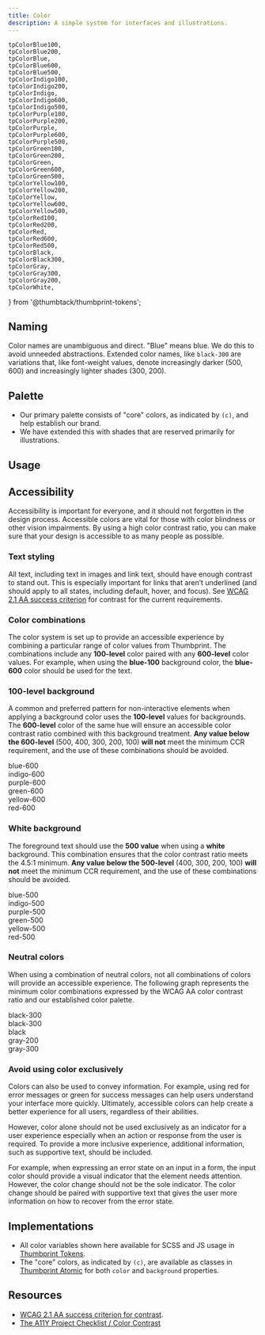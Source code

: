 ```yaml
---
title: Color
description: A simple system for interfaces and illustrations.
---
```


    tpColorBlue100,
    tpColorBlue200,
    tpColorBlue,
    tpColorBlue600,
    tpColorBlue500,
    tpColorIndigo100,
    tpColorIndigo200,
    tpColorIndigo,
    tpColorIndigo600,
    tpColorIndigo500,
    tpColorPurple100,
    tpColorPurple200,
    tpColorPurple,
    tpColorPurple600,
    tpColorPurple500,
    tpColorGreen100,
    tpColorGreen200,
    tpColorGreen,
    tpColorGreen600,
    tpColorGreen500,
    tpColorYellow100,
    tpColorYellow200,
    tpColorYellow,
    tpColorYellow600,
    tpColorYellow500,
    tpColorRed100,
    tpColorRed200,
    tpColorRed,
    tpColorRed600,
    tpColorRed500,
    tpColorBlack,
    tpColorBlack300,
    tpColorGray,
    tpColorGray300,
    tpColorGray200,
    tpColorWhite,
} from '@thumbtack/thumbprint-tokens';

## Naming

Color names are unambiguous and direct. "Blue" means blue. We do this to avoid unneeded abstractions. Extended color names, like `black-300` are variations that, like font-weight values, denote increasingly darker (500, 600) and increasingly lighter shades (300, 200).

## Palette

-   Our primary palette consists of "core" colors, as indicated by `(c)`, and help establish our brand.
-   We have extended this with shades that are reserved primarily for illustrations.

<div className="grid mt5">
    <Swatch name="blue-100" hex={tpColorBlue100} />
    <Swatch name="blue-200" hex={tpColorBlue200} />
    <Swatch hasBorder />
    <Swatch name="blue" hex={tpColorBlue} isCore />
    <Swatch name="blue-500" hex={tpColorBlue500} />
    <Swatch name="blue-600" hex={tpColorBlue600} />
    <Swatch name="indigo-100" hex={tpColorIndigo100} />
    <Swatch name="indigo-200" hex={tpColorIndigo200} />
    <Swatch hasBorder />
    <Swatch name="indigo" hex={tpColorIndigo} isCore />
    <Swatch name="indigo-500" hex={tpColorIndigo500} />
    <Swatch name="indigo-600" hex={tpColorIndigo600} />
    <Swatch name="purple-100" hex={tpColorPurple100} />
    <Swatch name="purple-200" hex={tpColorPurple200} />
    <Swatch hasBorder />
    <Swatch name="purple" hex={tpColorPurple} isCore />
    <Swatch name="purple-500" hex={tpColorPurple500} />
    <Swatch name="purple-600" hex={tpColorPurple600} />
    <Swatch name="green-100" hex={tpColorGreen100} />
    <Swatch name="green-200" hex={tpColorGreen200} />
    <Swatch hasBorder />
    <Swatch name="green" hex={tpColorGreen} isCore />
    <Swatch name="green-500" hex={tpColorGreen500} />
    <Swatch name="green-600" hex={tpColorGreen600} />
    <Swatch name="yellow-100" hex={tpColorYellow100} />
    <Swatch name="yellow-200" hex={tpColorYellow200} />
    <Swatch hasBorder />
    <Swatch name="yellow" hex={tpColorYellow} isCore />
    <Swatch name="yellow-500" hex={tpColorYellow500} />
    <Swatch name="yellow-600" hex={tpColorYellow600} />
    <Swatch name="red-100" hex={tpColorRed100} />
    <Swatch name="red-200" hex={tpColorRed200} />
    <Swatch hasBorder />
    <Swatch name="red" hex={tpColorRed} isCore />
    <Swatch name="red-500" hex={tpColorRed500} />
    <Swatch name="red-600" hex={tpColorRed600} />
    <Swatch hasBorder />
    <Swatch hasBorder />
    <Swatch name="black-300" hex={tpColorBlack300} isCore />
    <Swatch name="black" hex={tpColorBlack} isCore />
    <Swatch hasBorder />
    <Swatch hasBorder />
    <Swatch hasBorder />
    <Swatch name="gray-200" hex={tpColorGray200} isCore />
    <Swatch name="gray-300" hex={tpColorGray300} isCore />
    <Swatch name="gray" hex={tpColorGray} isCore />
    <Swatch hasBorder />
    <Swatch hasBorder />
    <Swatch hasBorder />
    <Swatch hasBorder />
    <Swatch hasBorder />
    <Swatch name="white" hex={tpColorWhite} isCore hasBorder />
    <Swatch hasBorder />
    <Swatch hasBorder />
</div>

## Usage

<SwatchUsage
    name="Blue"
    hex={tpColorBlue}
    doText="Highlights key actions in UI, buttons, links, icons, and branded moments"
    dontText="Success graphics, body copy, headlines"
/>

<SwatchUsage
    name="Indigo"
    hex={tpColorIndigo}
    doText="Graphs and data visualizations, tags, pills, status labels, illustrations"
    dontText="Text, icons"
/>

<SwatchUsage
    name="Purple"
    hex={tpColorPurple}
    doText="Graphs and data visualizations, tags, pills, status labels, illustrations"
    dontText="Text, icons"
/>

<SwatchUsage
    name="Green"
    hex={tpColorGreen}
    doText="Success graphics, completion, and confirmation"
    dontText="Text, background for white text, graphs and data visualizations, icons"
/>

<SwatchUsage
    name="Yellow"
    hex={tpColorYellow}
    doText="Stars, review charts, alerts, illustrations"
    dontText="Text, background for white text, graphs and data visualizations, icons"
/>

<SwatchUsage
    name="Red"
    hex={tpColorRed}
    doText="Icons, caution buttons, alerts, warning states"
    dontText="Background for white text, icons"
/>

<SwatchUsage
    name="Black"
    hex={tpColorBlack}
    doText="Headings, iconography, and small text that supports UI"
    dontText="Buttons, illustrations"
/>

<SwatchUsage
    name="Black300"
    hex={tpColorBlack300}
    doText="Subheadings and body copy"
    dontText="Logos, icons, backgrounds, borders"
/>

<SwatchUsage
    name="Gray"
    hex={tpColorGray}
    doText="Inactive icons, ghost text"
    dontText="Logos, icons, backgrounds, borders"
/>

<SwatchUsage name="Gray300" hex={tpColorGray300} doText="Borders" dontText="Text, buttons" />

<SwatchUsage
    name="Gray200"
    hex={tpColorGray200}
    doText="Backgrounds behind components, like cards"
    dontText="Text, buttons, borders, icons"
/>

<SwatchUsage
    hasBorder
    name="White"
    hex={tpColorWhite}
    doText="Text, borders, icons"
    dontText="On light backgrounds"
/>

## Accessibility

Accessibility is important for everyone, and it should not forgotten in the design process. Accessible colors are vital for those with color blindness or other vision impairments. By using a high color contrast ratio, you can make sure that your design is accessible to as many people as possible.

### Text styling

All text, including text in images and link text, should have enough contrast to stand out. This is especially important for links that aren’t underlined (and should apply to all states, including default, hover, and focus). See [WCAG 2.1 AA success criterion](https://www.w3.org/TR/WCAG21/#contrast-minimum) for contrast for the current requirements.

### Color combinations

The color system is set up to provide an accessible experience by combining a particular range of color values from Thumbprint. The combinations include any **100-level** color paired with any **600-level** color values. For example, when using the **blue-100** background color, the **blue-600** color should be used for the text.

### 100-level background

A common and preferred pattern for non-interactive elements when applying a background color uses the **100-level** values for backgrounds. The **600-level** color of the same hue will ensure an accessible color contrast ratio combined with this background treatment. **Any value below the 600-level** (500, 400, 300, 200, 100) **will not** meet the minimum CCR requirement, and the use of these combinations should be avoided.

<Grid gutter="flush">
    <GridColumn aboveSmall={2}>
        <div className="bg-blue-100 pa3 bt bl bb b-gray-300">
            <Text size={2} className="blue-600">
                blue-600
            </Text>
        </div>
    </GridColumn>
    <GridColumn aboveSmall={2}>
        <div className="bg-indigo-100 pa3 bt bb b-gray-300">
            <Text size={2} className="indigo-600">
                indigo-600
            </Text>
        </div>
    </GridColumn>
    <GridColumn aboveSmall={2}>
        <div className="bg-purple-100 pa3 bt bb b-gray-300">
            <Text size={2} className="purple-600">
                purple-600
            </Text>
        </div>
    </GridColumn>
    <GridColumn aboveSmall={2}>
        <div className="bg-green-100 pa3 bt bb b-gray-300">
            <Text size={2} className="green-600">
                green-600
            </Text>
        </div>
    </GridColumn>
    <GridColumn aboveSmall={2}>
        <div className="bg-yellow-100 pa3 bt bb b-gray-300">
            <Text size={2} className="yellow-600">
                yellow-600
            </Text>
        </div>
    </GridColumn>
    <GridColumn aboveSmall={2}>
        <div className="bg-red-100 pa3 bt br bb b-gray-300">
            <Text size={2} className="red-600">
                red-600
            </Text>
        </div>
    </GridColumn>
</Grid>

### White background

The foreground text should use the **500 value** when using a **white** background. This combination ensures that the color contrast ratio meets the 4.5:1 minimum. **Any value below the 500-level** (400, 300, 200, 100) **will not** meet the minimum CCR requirement, and the use of these combinations should be avoided.

<Grid gutter="flush">
    <GridColumn aboveSmall={2}>
        <div className="bg-white pa3 bt bl bb b-gray-300">
            <Text size={2} className="blue-500">
                blue-500
            </Text>
        </div>
    </GridColumn>
    <GridColumn aboveSmall={2}>
        <div className="bg-white pa3 bt bb b-gray-300">
            <Text size={2} className="indigo-500">
                indigo-500
            </Text>
        </div>
    </GridColumn>
    <GridColumn aboveSmall={2}>
        <div className="bg-white pa3 bt bb b-gray-300">
            <Text size={2} className="purple-500">
                purple-500
            </Text>
        </div>
    </GridColumn>
    <GridColumn aboveSmall={2}>
        <div className="bg-white pa3 bt bb b-gray-300">
            <Text size={2} className="green-500">
                green-500
            </Text>
        </div>
    </GridColumn>
    <GridColumn aboveSmall={2}>
        <div className="bg-white pa3 bt bb b-gray-300">
            <Text size={2} className="yellow-500">
                yellow-500
            </Text>
        </div>
    </GridColumn>
    <GridColumn aboveSmall={2}>
        <div className="bg-white pa3 bt bb br b-gray-300">
            <Text size={2} className="red-500">
                red-500
            </Text>
        </div>
    </GridColumn>
</Grid>

### Neutral colors

When using a combination of neutral colors, not all combinations of colors will provide an accessible experience. The following graph represents the minimum color combinations expressed by the WCAG AA color contrast ratio and our established color palette.

<Grid gutter="flush">
    <GridColumn aboveSmall={2}>
        <div className="bg-white pa3 bt bl bb b-gray-300">
            <Text size={2} className="black-300">
                black-300
            </Text>
        </div>
    </GridColumn>
    <GridColumn aboveSmall={2}>
        <div className="bg-gray-200 pa3 bt bb b-gray-300">
            <Text size={2} className="black-300">
                black-300
            </Text>
        </div>
    </GridColumn>
    <GridColumn aboveSmall={2}>
        <div className="bg-gray-300 pa3 bt bb b-gray-300">
            <Text size={2} className="black">
                black
            </Text>
        </div>
    </GridColumn>
    <GridColumn aboveSmall={2}>
        <div className="bg-black-300 pa3 bt bb b-gray-300">
            <Text size={2} v className="gray-200">
                gray-200
            </Text>
        </div>
    </GridColumn>
    <GridColumn aboveSmall={2}>
        <div className="bg-black pa3 bt br bb b-gray-300">
            <Text size={2} className="gray-300">
                gray-300
            </Text>
        </div>
    </GridColumn>
</Grid>

### Avoid using color exclusively

Colors can also be used to convey information. For example, using red for error messages or green for success messages can help users understand your interface more quickly. Ultimately, accessible colors can help create a better experience for all users, regardless of their abilities.

However, color alone should not be used exclusively as an indicator for a user experience especially when an action or response from the user is required. To provide a more inclusive experience, additional information, such as supportive text, should be included.

For example, when expressing an error state on an input in a form, the input color should provide a visual indicator that the element needs attention. However, the color change should not be the sole indicator. The color change should be paired with supportive text that gives the user more information on how to recover from the error state.

## Implementations

-   All color variables shown here available for SCSS and JS usage in [Thumbprint Tokens](/tokens/#section-color).
-   The "core" colors, as indicated by `(c)`, are available as classes in [Thumbprint Atomic](/atomic/#section-color) for both `color` and `background` properties.

## Resources

-   [WCAG 2.1 AA success criterion for contrast](https://www.w3.org/TR/WCAG21/#contrast-minimum).
-   [The A11Y Project Checklist / Color Contrast](https://www.a11yproject.com/checklist/#color-contrast)
